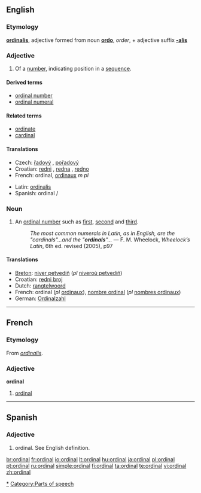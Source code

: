 ==English==

===Etymology===
{{etyl|la}} '''[[ordinalis]]''', adjective formed from noun '''[[ordo]]''', ''order'', + adjective suffix '''[[-alis]]'''

===Adjective===
{{en-adj|-}}

# Of a [[number]], indicating position in a [[sequence]].

====Derived terms====
* [[ordinal number]]
* [[ordinal numeral]]

====Related terms====
* [[ordinate]]
* [[cardinal]]

====Translations====
{{top}}
* Czech: [[řadový]] {{m}}, [[pořadový]] {{m}}
* Croatian: [[redni]] {{m}}, [[redna]] {{f}}, [[redno]] {{n}}
* French: ordinal, [[ordinaux]] ''m pl''
{{mid}}
* Latin: [[ordinalis]]
* Spanish: ordinal {{m}}/{{f}}
{{bottom}}

===Noun===
{{wikipedia}}
{{en-noun}}

# An [[ordinal number]] such as [[first]], [[second]] and [[third]].
#: ''The most common numerals in Latin, as in English, are the "cardinals"...and the "'''ordinals'''"...'' — F. M. Wheelock, ''Wheelock’s Latin'', 6th ed. revised (2005), p97

====Translations====
{{top}}
* [[Breton]]: [[niver petvediñ]] (''pl'' [[niveroù petvediñ]])
* Croatian: [[redni broj]] {{m}}
* Dutch: [[rangtelwoord]] {{n}}
* French: ordinal {{m}} (''pl'' [[ordinaux]]), [[nombre ordinal]] {{m}} (''pl'' [[nombres ordinaux]])
* German: [[Ordinalzahl]]
{{bottom}}

----

==French==

===Etymology===
From {{etyl|la}} ''[[ordinalis]]''.

===Adjective===
'''ordinal'''

# [[#Adjective|ordinal]]

----

==Spanish==

===Adjective===
{{es-adj|f=ordinal|pl=ordinales}}

# ordinal.  See English definition.

[[Category:Numbers|*]]
[[Category:Parts of speech]]

[[br:ordinal]]
[[fr:ordinal]]
[[io:ordinal]]
[[lt:ordinal]]
[[hu:ordinal]]
[[ja:ordinal]]
[[pl:ordinal]]
[[pt:ordinal]]
[[ru:ordinal]]
[[simple:ordinal]]
[[fi:ordinal]]
[[ta:ordinal]]
[[te:ordinal]]
[[vi:ordinal]]
[[zh:ordinal]]